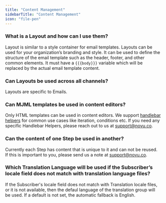 ```yaml
---
title: "Content Management"
sidebarTitle: "Content Management"
icon: "file-pen"
---
```


### What is a Layout and how can I use them?
Layout is similar to a style container for email templates. Layouts can be used for your organization’s branding and style. It can be used to define the structure of the email template such as the header, footer, and other common elements. It must have a `{{{body}}}` variable which will be replaced by the actual email template content.

### Can Layouts be used across all channels?
Layouts are specific to Emails.

### Can MJML templates be used in content editors?
Only HTML templates can be used in content editors. We support [handlebar helpers](/content-creation-design/handlebars-helpers) for common use cases like iteration, conditions etc. If you need any specific Handlebar Helpers, please reach out to us at support@novu.co.

### Can the content of one Step be used in another?
Currently each Step has content that is unique to it and can not be reused. If this is important to you, please send us a note at support@novu.co.

### Which Translation Language will be used if the Subscriber’s locale field does not match with translation language files?
If the Subscriber's locale field does not match with Translation locale files, or it is not available, then the defaul language of the translation group will be used. If a default is not set, the automatic fallback is English. 

<Snippet file="contact-support.mdx" />